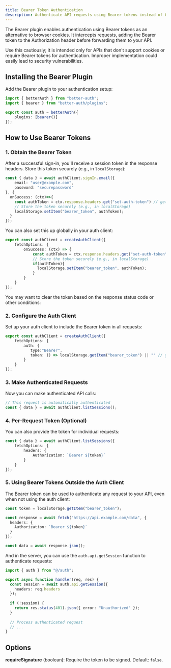 ```yaml
---
title: Bearer Token Authentication
description: Authenticate API requests using Bearer tokens instead of browser cookies
---
```


The Bearer plugin enables authentication using Bearer tokens as an alternative to browser cookies. It intercepts requests, adding the Bearer token to the Authorization header before forwarding them to your API.

<Callout type="warn">
  Use this cautiously; it is intended only for APIs that don't support cookies or require Bearer tokens for authentication. Improper implementation could easily lead to security vulnerabilities.
</Callout>

## Installing the Bearer Plugin

Add the Bearer plugin to your authentication setup:

```ts title="auth.ts"
import { betterAuth } from "better-auth";
import { bearer } from "better-auth/plugins";

export const auth = betterAuth({
    plugins: [bearer()]
});
```

## How to Use Bearer Tokens

### 1. Obtain the Bearer Token

After a successful sign-in, you'll receive a session token in the response headers. Store this token securely (e.g., in `localStorage`):

```ts title="auth-client.ts"
const { data } = await authClient.signIn.email({
    email: "user@example.com",
    password: "securepassword"
}, {
  onSuccess: (ctx)=>{
    const authToken = ctx.response.headers.get("set-auth-token") // get the token from the response headers
    // Store the token securely (e.g., in localStorage)
    localStorage.setItem("bearer_token", authToken);
  }
});
```

You can also set this up globally in your auth client:

```ts title="auth-client.ts"
export const authClient = createAuthClient({
    fetchOptions: {
        onSuccess: (ctx) => {
            const authToken = ctx.response.headers.get("set-auth-token") // get the token from the response headers
            // Store the token securely (e.g., in localStorage)
            if(authToken){
              localStorage.setItem("bearer_token", authToken);
            }
        }
    }
});
```


You may want to clear the token based on the response status code or other conditions:

### 2. Configure the Auth Client

Set up your auth client to include the Bearer token in all requests:

```ts title="auth-client.ts"
export const authClient = createAuthClient({
    fetchOptions: {
        auth: {
           type:"Bearer",
           token: () => localStorage.getItem("bearer_token") || "" // get the token from localStorage
        }
    }
});
```

### 3. Make Authenticated Requests

Now you can make authenticated API calls:

```ts title="auth-client.ts"
// This request is automatically authenticated
const { data } = await authClient.listSessions();
```

### 4. Per-Request Token (Optional)

You can also provide the token for individual requests:

```ts title="auth-client.ts"
const { data } = await authClient.listSessions({
    fetchOptions: {
        headers: {
            Authorization: `Bearer ${token}`
        }
    }
});
```

### 5. Using Bearer Tokens Outside the Auth Client

The Bearer token can be used to authenticate any request to your API, even when not using the auth client:

```ts title="api-call.ts"
const token = localStorage.getItem("bearer_token");

const response = await fetch("https://api.example.com/data", {
  headers: {
    Authorization: `Bearer ${token}`
  }
});

const data = await response.json();
```

And in the server, you can use the `auth.api.getSession` function to authenticate requests:

```ts title="server.ts"
import { auth } from "@/auth";

export async function handler(req, res) {
  const session = await auth.api.getSession({
    headers: req.headers
  });
  
  if (!session) {
    return res.status(401).json({ error: "Unauthorized" });
  }
  
  // Process authenticated request
  // ...
}
```


## Options

**requireSignature** (boolean): Require the token to be signed. Default: `false`.
